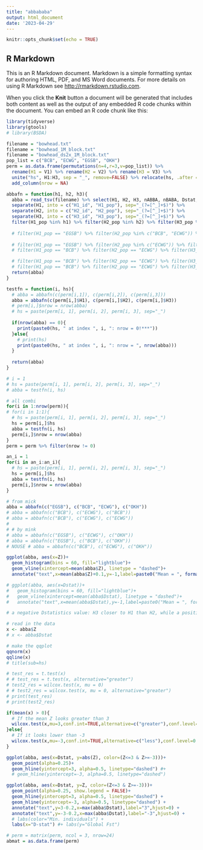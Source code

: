 ```yaml
---
title: "abbababa"
output: html_document
date: '2023-04-29'
---
```


```r
knitr::opts_chunk$set(echo = TRUE)
```

## R Markdown

This is an R Markdown document. Markdown is a simple formatting syntax for authoring HTML, PDF, and MS Word documents. For more details on using R Markdown see <http://rmarkdown.rstudio.com>.

When you click the **Knit** button a document will be generated that includes both content as well as the output of any embedded R code chunks within the document. You can embed an R code chunk like this:

```r
library(tidyverse)
library(gtools)
# library(BSDA)
```

```r
filename = "bowhead.txt"
filename = "bowhead_1M_block.txt"
filename = "bowhead_ds2x_1M_block.txt"
pop_list = c("BCB", "ECWG", "EGSB", "OKH")
perm = as.data.frame(permutations(n=4,r=3,v=pop_list)) %>%
  rename(H1 = V1) %>% rename(H2 = V2) %>% rename(H3 = V3) %>%
  unite("hs", H1:H3, sep = "_", remove=FALSE) %>% relocate(hs, .after = H3) %>%
  add_column(nrow = NA)

abbafn = function(h1, h2, h3){
  abba = read_tsv(filename) %>% select(H1, H2, H3, nABBA, nBABA, Dstat, Z) %>%
  separate(H1, into = c("H1_id", "H1_pop"), sep="_(?=[^_]+$)") %>%
  separate(H2, into = c("H2_id", "H2_pop"), sep="_(?=[^_]+$)") %>%
  separate(H3, into = c("H3_id", "H3_pop"), sep="_(?=[^_]+$)") %>%
  filter(H1_pop %in% h1) %>% filter(H2_pop %in% h2) %>% filter(H3_pop %in% h3)
  
  # filter(H1_pop == "EGSB") %>% filter(H2_pop %in% c("BCB", "ECWG")) %>% filter(H3_pop == "OKH")
  
  # filter(H1_pop == "EGSB") %>% filter(H2_pop %in% c("ECWG")) %>% filter(H3_pop == "OKH") # mick didnt suggest
  # filter(H1_pop == "BCB") %>% filter(H2_pop == "ECWG") %>% filter(H3_pop == "OKH") # mick didnt suggest

  # filter(H1_pop == "BCB") %>% filter(H2_pop == "ECWG") %>% filter(H3_pop == "BCB")
  # filter(H1_pop == "BCB") %>% filter(H2_pop == "ECWG") %>% filter(H3_pop == "ECWG")
  return(abba)
}

testfn = function(i, hs){
  # abba = abbafn(c(perm[i,1]), c(perm[i,2]), c(perm[i,3]))
  abba = abbafn(c(perm[i,]$H1), c(perm[i,]$H2), c(perm[i,]$H3))
  # perm[i,]$nrow = nrow(abba)
  # hs = paste(perm[i, 1], perm[i, 2], perm[i, 3], sep="_")
  
  if(nrow(abba) == 0){
    print(paste0(hs, " at index ", i, ": nrow = 0!***"))
  }else{
    # print(hs)
    print(paste0(hs, " at index ", i, ": nrow = ", nrow(abba)))
  }
  
  return(abba)
}
```

```r
# i = 1
# hs = paste(perm[i, 1], perm[i, 2], perm[i, 3], sep="_")
# abba = testfn(i, hs)

# all combi
for(i in 1:nrow(perm)){
# for(i in 1:1){
  # hs = paste(perm[i, 1], perm[i, 2], perm[i, 3], sep="_")
  hs = perm[i,]$hs
  abba = testfn(i, hs)
  perm[i,]$nrow = nrow(abba)
}
perm = perm %>% filter(nrow != 0)
```

```r
an_i = 1
for(i in an_i:an_i){
  # hs = paste(perm[i, 1], perm[i, 2], perm[i, 3], sep="_")
  hs = perm[i,]$hs
  abba = testfn(i, hs)
  perm[i,]$nrow = nrow(abba)
}
```

```r
# from mick
abba = abbafn(c("EGSB"), c("BCB", "ECWG"), c("OKH"))
# abba = abbafn(c("BCB"), c("ECWG"), c("BCB"))
# abba = abbafn(c("BCB"), c("ECWG"), c("ECWG"))
# 
# # by mink
# abba = abbafn(c("EGSB"), c("ECWG"), c("OKH"))
# abba = abbafn(c("EGSB"), c("BCB"), c("OKH"))
# NOUSE # abba = abbafn(c("BCB"), c("ECWG"), c("OKH"))
```


```r
ggplot(abba, aes(x=Z))+
  geom_histogram(bins = 60, fill="lightblue")+
  geom_vline(xintercept=mean(abba$Z), linetype = "dashed")+
  annotate("text",x=mean(abba$Z)+0.1,y=-1,label=paste0("Mean = ", format(round(mean(abba$Z), 4), nsmall = 4)),hjust=0)

# ggplot(abba, aes(x=Dstat))+
#   geom_histogram(bins = 60, fill="lightblue")+
#   geom_vline(xintercept=mean(abba$Dstat), linetype = "dashed")+
#   annotate("text",x=mean(abba$Dstat),y=-1,label=paste0("Mean = ", format(round(mean(abba$Dstat), 4), nsmall = 4)),hjust=0)

# a negative Dstatistics value: H3 closer to H1 than H2, while a positive value: H3 is closer to H2 than H1
```
```r
# read in the data
x <- abba$Z
# x <- abba$Dstat

# make the qqplot
qqnorm(x)
qqline(x)
# title(sub=hs)

# test_res = t.test(x)
# # test_res = t.test(x, alternative="greater")
# test2_res = wilcox.test(x, mu = 0)
# # test2_res = wilcox.test(x, mu = 0, alternative="greater")
# print(test_res)
# print(test2_res)

if(mean(x) > 0){
  # If the mean Z looks greater than 3
  wilcox.test(x,mu=3,conf.int=TRUE,alternative=c("greater"),conf.level=0.95)
}else{
  # If it looks lower than -3
  wilcox.test(x,mu=-3,conf.int=TRUE,alternative=c("less"),conf.level=0.95)
}
```


```r
ggplot(abba, aes(x=Dstat, y=abs(Z), color=(Z<=3 & Z>=-3)))+
  geom_point(alpha=0.25)+
  geom_hline(yintercept=3, alpha=0.5, linetype="dashed") #+
  # geom_hline(yintercept=-3, alpha=0.5, linetype="dashed")
```

```r
ggplot(abba, aes(x=Dstat, y=Z, color=(Z<=3 & Z>=-3)))+
  geom_point(alpha=0.25, show.legend = FALSE)+
  geom_hline(yintercept=3, alpha=0.5, linetype="dashed") +
  geom_hline(yintercept=-3, alpha=0.5, linetype="dashed") +
  annotate("text",y=3-0.2,x=max(abba$Dstat),label="3",hjust=0) +
  annotate("text",y=-3-0.2,x=max(abba$Dstat),label="-3",hjust=0) +
  # labs(color="Min. individuals") + 
  labs(x="D-stat") #+ labs(y="Global Fst")
```

```r
# perm = matrix(perm, ncol = 3, nrow=24)
abmat = as.data.frame(perm)
```

